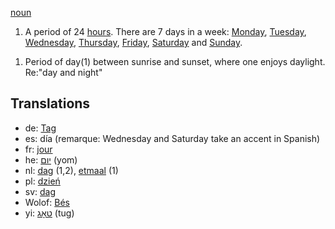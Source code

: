 [[noun]]

#A period of 24 [[hour]]s. There are 7 days in a week: [[Monday]], [[Tuesday]], [[Wednesday]], [[Thursday]], [[Friday]], [[Saturday]] and [[Sunday]].

#Period of day(1) between sunrise and sunset, where one enjoys daylight. Re:"day and night"

==Translations==
*de: [[Tag]]
*es: día (remarque: Wednesday and Saturday take an accent in Spanish)
*fr: [[jour]]
*he: [[יום]] (yom)
*nl: [[dag]] (1,2), [[etmaal]] (1)
*pl: [[dzień]]
*sv: [[dag]]
*Wolof: [[Bés]]
*yi: [[טאָג]] (tug)
